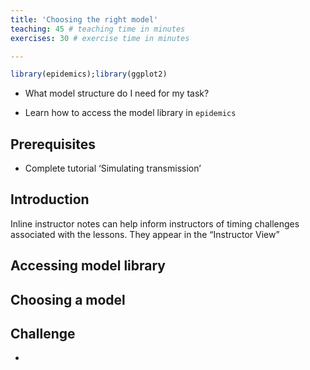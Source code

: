 ```yaml
---
title: 'Choosing the right model'
teaching: 45 # teaching time in minutes
exercises: 30 # exercise time in minutes

---
```


```r
library(epidemics);library(ggplot2)
```


:::::::::::::::::::::::::::::::::::::: questions 

- What model structure do I need for my task?


::::::::::::::::::::::::::::::::::::::::::::::::

::::::::::::::::::::::::::::::::::::: objectives

- Learn how to access the model library in `epidemics`

::::::::::::::::::::::::::::::::::::::::::::::::

::::::::::::::::::::::::::::::::::::: prereq

## Prerequisites
+ Complete tutorial 'Simulating transmission'
:::::::::::::::::::::::::::::::::


## Introduction


:::::::::::::::::::::::::::::::::::::::::::::::::::::::::::::::::::: instructor

Inline instructor notes can help inform instructors of timing challenges
associated with the lessons. They appear in the "Instructor View"

::::::::::::::::::::::::::::::::::::::::::::::::::::::::::::::::::::::::::::::::

## Accessing model library

## Choosing a model

## Challenge  

::::::::::::::::::::::::::::::::::::: keypoints 

- 

::::::::::::::::::::::::::::::::::::::::::::::::

